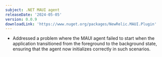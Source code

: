 ```yaml
---
subject: .NET MAUI agent
releaseDate: '2024-05-05'
version: 0.0.9
downloadLink: 'https://www.nuget.org/packages/NewRelic.MAUI.Plugin'
---
```


* Addressed a problem where the MAUI agent failed to start when the application transitioned from the foreground to the background state, ensuring that the agent now initializes correctly in such scenarios.
